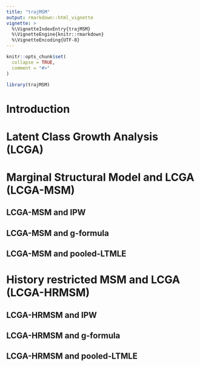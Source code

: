 ```yaml
---
title: "trajMSM"
output: rmarkdown::html_vignette
vignette: >
  %\VignetteIndexEntry{trajMSM}
  %\VignetteEngine{knitr::rmarkdown}
  %\VignetteEncoding{UTF-8}
---
```


```r
knitr::opts_chunk$set(
  collapse = TRUE,
  comment = "#>"
)
```

```r
library(trajMSM)
```

# Introduction 


# Latent Class Growth Analysis (LCGA)

# Marginal Structural Model and LCGA (LCGA-MSM)


## LCGA-MSM and IPW

## LCGA-MSM and g-formula

## LCGA-MSM and pooled-LTMLE


# History restricted MSM and LCGA (LCGA-HRMSM)


## LCGA-HRMSM and IPW

## LCGA-HRMSM and g-formula

## LCGA-HRMSM and pooled-LTMLE




